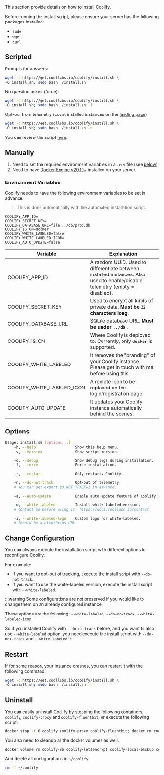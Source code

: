 This section provide details on how to install Coolify.

Before running the install script, please ensure your server has the following packages installed:

- `sudo`
- `wget`
- `curl`

## Scripted

Prompts for answers:

```bash
wget -q https://get.coollabs.io/coolify/install.sh \
-O install.sh; sudo bash ./install.sh
```

No question asked (force):

```bash
wget -q https://get.coollabs.io/coolify/install.sh \
-O install.sh; sudo bash ./install.sh -f
```

Opt-out from telemetry (count installed instances on the [landing page](https://coolify.io))

```bash
wget -q https://get.coollabs.io/coolify/install.sh \
-O install.sh; sudo bash ./install.sh -n
```

You can review the script [here](https://github.com/coollabsio/get.coollabs.io/blob/main/static/coolify/install.sh).

## Manually

1. Need to set the required environment variables in a `.env` file (see
   [below](./installation.md#environment-variables))
2. Need to have [Docker Engine v20.10+](https://docs.docker.com/engine/install/)
   installed on your server.

### Environment Variables

Coolify needs to have the following environment variables to be set in advance.

> This is done automatically with the automated installation script.

```text
COOLIFY_APP_ID=
COOLIFY_SECRET_KEY=
COOLIFY_DATABASE_URL=file:../db/prod.db
COOLIFY_IS_ON=docker
COOLIFY_WHITE_LABELED=false
COOLIFY_WHITE_LABELED_ICON=
COOLIFY_AUTO_UPDATE=false
```

| Variable                   | Explanation                                                                                                                 |
| -------------------------- | --------------------------------------------------------------------------------------------------------------------------- |
| COOLIFY_APP_ID             | A random UUID. Used to differentiate between installed instances. Also used to enable/disable telemetry (empty = disabled). |
| COOLIFY_SECRET_KEY         | Used to encrypt all kinds of private data. **Must be `32` characters long**.                                                |
| COOLIFY_DATABASE_URL       | SQLite database URL. **Must be under `../db`** .                                                                            |
| COOLIFY_IS_ON              | Where Coolify is deployed to. Currently, only **`docker`** is supported.                                                    |
| COOLIFY_WHITE_LABELED      | It removes the "branding" of your Coolify instance. Please get in touch with me before using this.                          |
| COOLIFY_WHITE_LABELED_ICON | A remote icon to be replaced on the login/registration page.                                                                |
| COOLIFY_AUTO_UPDATE        | It updates your Coolify instance automatically behind the scenes.                                                           |

## Options

```sh
Usage: install.sh [options...]
    -h, --help                  Show this help menu.
    -v, --version               Show script version.

    -d, --debug                 Show debug logs during installation.
    -f, --force                 Force installation.

    -r, --restart               Only restarts Coolify.

    -n, --do-not-track          Opt-out of telemetry.
    # You can set export DO_NOT_TRACK=1 in advance.

    -a, --auto-update           Enable auto update feature of Coolify.

    -w, --white-labeled         Install white-labeled version.
    # Contact me before using it: https://docs.coollabs.io/contact

    -i, --white-labeled-logo    Custom logo for white-labeled.
    # Should be a http/https URL.
```

## Change Configuration

You can always execute the installation script with different options to
reconfigure Coolify.

For example:

- If you want to opt-out of tracking, execute the install script with
  `--do-not-track`.
- If you want to use the white-labeled version, execute the install script with
  `--white-labeled`.

:::warning
Some configurations are not preserved if you would like to change them on an already configured instance.

These options are the following: `--white-labeled`, `--do-no-track`, `--white-labeled-icon`.

So if you installed Coolify with `--do-no-track` before, and you want to also use `--white-labeled` option, you need execute the install script with `--do-not-track` and `--white-labeled`!
:::

## Restart

If for some reason, your instance crashes, you can restart it with the following command:

```bash
wget -q https://get.coollabs.io/coolify/install.sh \
-O install.sh; sudo bash ./install.sh -r
```

## Uninstall

You can easily uninstall Coolify by stopping the following containers,
`coolify`, `coolify-proxy` and `coolify-fluentbit`, or execute the following
script:

```bash
docker stop -t 0 coolify coolify-proxy coolify-fluentbit; docker rm coolify coolify-proxy coolify-fluentbit
```

You also need to cleanup all the docker volumes as well.

```bash
docker volume rm coolify-db coolify-letsencrypt coolify-local-backup coolify-logs coolify-ssl-certs coolify-traefik-letsencrypt
```

And delete all configurations in `~/coolify`:

```bash
rm -f ~/coolify
```